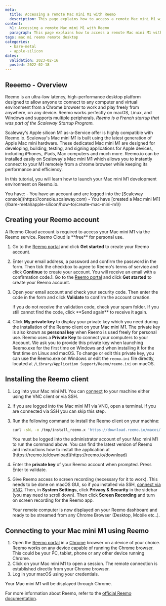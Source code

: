 ```yaml
---
meta:
  title: Accessing a remote Mac mini M1 with Reemo
  description: This page explains how to access a remote Mac mini M1 with Reemo
content:
  h1: Accessing a remote Mac mini M1 with Reemo
  paragraph: This page explains how to access a remote Mac mini M1 with Reemo
tags: mac m1 reemo remote desktop
categories: 
  - bare-metal
  - apple-silicon
dates:
  validation: 2023-02-16
  posted: 2022-02-18
---
```


## Reeemo - Overview

Reemo is an ultra-low latency, high-performance desktop platform designed to allow anyone to connect to any computer and virtual environment from a Chrome browser to work and play freely from anywhere, on any device. 
Reemo works perfectly on macOS, Linux, and Windows and supports multiple peripherals. _Reemo is a French startup that was part of the Scaleway Startup Program._

Scaleway's Apple silicon M1 as-a-Service offer is highly compatible with Reemo.io. Scaleway's Mac mini M1 is built using the latest generation of Apple Mac mini hardware.
These dedicated Mac mini M1 are designed for developing, building, testing, and signing applications for Apple devices, including iPhones, iPads, Mac computers and much more. Reemo.io can be installed easily on Scaleway's Mac mini M1 which allows you to instantly connect to your M1 remotely from a chrome browser while keeping its performance and efficiency.

In this tutorial, you will learn how to launch your Mac mini M1 development environment on Reemo.io.

<Macro id="iam-requirements" />
 
<Message type="requirement">
  You have:
  - You have an account and are logged into the [Scaleway console](https://console.scaleway.com)
  - You have [created a Mac mini M1](/bare-metal/apple-silicon/how-to/create-mac-mini-m1/)
</Message>

## Creating your Reemo account

<Message type="tip">
  A Reemo Cloud account is required to access your Mac mini M1 via the Reemo service. Reemo Cloud is **free** for personal use.
</Message>

1. Go to the [Reemo portal](https://portal.reemo.io/) and click **Get started** to create your Reemo account.
    <Lightbox src="scaleway-reemo-portal.webp" alt="" />
2. Enter your email address, a password and confirm the password in the form. Then tick the checkbox to agree to Reemo's terms of service and click **Continue** to create your account. You will receive an email with a confirmation code.1. Go to the [Reemo portal](https://portal.reemo.io/) and click **Get started** to create your Reemo account.
    <Lightbox src="scaleway-reemo-portal.webp" alt="" />
3. Open your email account and check your security code. Then enter the code in the form and click **Validate** to confirm the account creation. 
    <Lightbox src="scaleway-reemo-validate.webp" alt="" />

    <Message type="tip">
      If you do not receive the validation code, check your spam folder. If you still cannot find the code, click **Send again** to receive it again.
    </Message>
4. Click **My private key** to display your private key which you need during the installation of the Reemo client on your Mac mini M1. The private key is also known as **personal key** when Reemo is used freely for personal use.
    <Message type="important">
      Reemo uses a **Private Key** to connect your computers to your Account. We ask you to provide this private key when launching Reemo.exe for the first time on Windows and
      when installing it for the first time on Linux and macOS. To change or edit this private key, you can use the Reemo.exe on Windows or edit the `reemo.ini` file directly, located at `/Library/Application Support/Reemo/reemo.ini` on macOS.
    </Message>

## Installing the Reemo client

1. Log into your Mac mini M1. You can [connect](/bare-metal/apple-silicon/how-to/connect-to-mac-mini-m1/) to your machine either using the VNC client or via SSH. 
2. If you are logged into the Mac mini M1 via VNC, open a terminal. If you are connected via SSH you can skip this step.
3. Run the following command to install the Reemo client on your machine:
    ```sh 
    curl -skL -o /tmp/install_reemo.x 'https://download.reemo.io/macos/setup.x' && sudo bash /tmp/install_reemo.x
    ```
    <Message type="note">
      You must be logged into the administrator account of your Mac mini M1 to run the command above.
    </Message>

    <Message type="tip">
    You can find the latest version of Reemo and instructions how to install the application at [https://reemo.io/download](https://reemo.io/download)

    <Lightbox src="scaleway-reemo-download.webp" alt="" />

    </Message>
4. Enter the **private key** of your Reemo account when prompted. Press Enter to validate.
5. Give Reemo access to screen recording (necessary for it to work). This needs to be done on macOS GUI, so if you installed via SSH, [connect via VNC](/bare-metal/apple-silicon/how-to/connect-to-mac-mini-m1/#how-to-connect-via-vnc). Then, in **System Settings**, click **Privacy & Security** in the sidebar (you may need to scroll down). Then click **Screen Recording** and turn on screen recording for the Reemo app. 


    Your remote computer is now displayed on your Reemo dashboard and ready to be streamed from any Chrome Browser (Desktop, Mobile etc..).

## Connecting to your Mac mini M1 using Reemo

1. Open the [Reemo portal](https://portal.reemo.io/) in a [Chrome](https://www.google.com/chrome/) browser on a device of your choice. 
    <Message type="tip">
      Reemo works on any device capable of running the Chrome browser. This could be your PC, tablet, phone or any other device running Chrome.
    </Message>
2. Click on your Mac mini M1 to open a session. The remote connection is established directly from your Chrome browser.
    <Lightbox src="scaleway-reemo-dashboard.webp" alt="" />
3. Log in your macOS using your credentials.
    <Lightbox src="scaleway-reemo-m1.webp" alt="" />

Your Mac mini M1 will be displayed through Chrome.

For more information about Reemo, refer to the [official Reemo documentation](https://doc.reemo.io/).